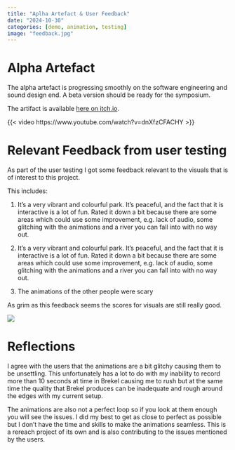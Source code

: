 ```yaml
---
title: "Aplha Artefact & User Feedback"
date: "2024-10-30"
categories: [demo, animation, testing]
image: "feedback.jpg"
---
```


# Alpha Artefact

The alpha artefact is progressing smoothly on the software engineering and sound design end. A beta version should be ready for the symposium.

The artifact is available [here on itch.io](https://boopdood.itch.io/a-walk-in-the-park).

{{< video https://www.youtube.com/watch?v=dnXfzCFACHY >}}

# Relevant Feedback from user testing

As part of the user testing I got some feedback relevant to the visuals that is of interest to this project.

This includes:

1.  It's a very vibrant and colourful park. It's peaceful, and the fact that
    it is interactive is a lot of fun. Rated it down a bit because there
    are some areas which could use some improvement, e.g. lack of audio,
    some glitching with the animations and a river you can fall into with no
    way out.

2.  It's a very vibrant and colourful park. It's peaceful, and the fact that
    it is interactive is a lot of fun. Rated it down a bit because there
    are some areas which could use some improvement, e.g. lack of audio,
    some glitching with the animations and a river you can fall into with no
    way out.

3.  The animations of the other people were scary

As grim as this feedback seems the scores for visuals are still really good.

![](feedback.jpg)

# Reflections

I agree with the users that the animations are a bit glitchy causing them to be unsettling. This unfortunately has a lot to do with my inability to record more than 10 seconds at time in Brekel causing me to rush but at the same time the quality that Brekel produces can be inadequate and rough around the edges with my current setup.

The animations are also not a perfect loop so if you look at them enough you will see the issues. I did my best to get as close to perfect as possible but I don't have the time and skills to make the animations seamless. This is a rereach project of its own and is also contributing to the issues mentioned by the users.
